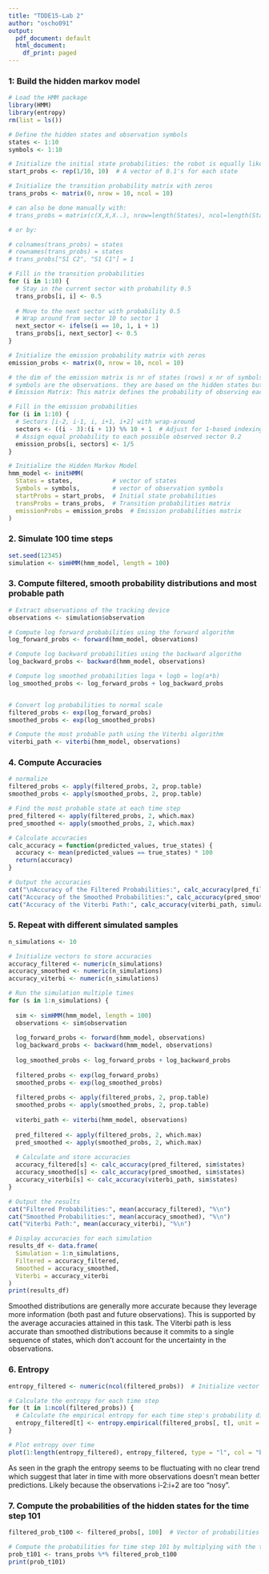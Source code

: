 ```yaml
---
title: "TDDE15-Lab 2"
author: "oscho091"
output:
  pdf_document: default
  html_document:
    df_print: paged
---
```


### **1: Build the hidden markov model**

```r
# Load the HMM package
library(HMM)
library(entropy)
rm(list = ls())

# Define the hidden states and observation symbols
states <- 1:10
symbols <- 1:10

# Initialize the initial state probabilities: the robot is equally likely to start in any sector
start_probs <- rep(1/10, 10)  # A vector of 0.1's for each state

# Initialize the transition probability matrix with zeros
trans_probs <- matrix(0, nrow = 10, ncol = 10)

# can also be done manually with:
# trans_probs = matrix(c(X,X,X..), nrow=length(States), ncol=length(States), byrow = TRUE)

# or by:

# colnames(trans_probs) = states
# rownames(trans_probs) = states
# trans_probs["S1 C2", "S1 C1"] = 1

# Fill in the transition probabilities
for (i in 1:10) {
  # Stay in the current sector with probability 0.5
  trans_probs[i, i] <- 0.5
  
  # Move to the next sector with probability 0.5
  # Wrap around from sector 10 to sector 1
  next_sector <- ifelse(i == 10, 1, i + 1)
  trans_probs[i, next_sector] <- 0.5
}

# Initialize the emission probability matrix with zeros
emission_probs <- matrix(0, nrow = 10, ncol = 10)

# the dim of the emission matrix is nr of states (rows) x nr of symbols(cols) 
# symbols are the observations. they are based on the hidden states but don't reveal them
# Emission Matrix: This matrix defines the probability of observing each symbol given a hidden state.

# Fill in the emission probabilities
for (i in 1:10) {
  # Sectors [i-2, i-1, i, i+1, i+2] with wrap-around
  sectors <- ((i - 3):(i + 1)) %% 10 + 1  # Adjust for 1-based indexing
  # Assign equal probability to each possible observed sector 0.2
  emission_probs[i, sectors] <- 1/5
}

# Initialize the Hidden Markov Model
hmm_model <- initHMM(
  States = states,           # vector of states
  Symbols = symbols,         # vector of observation symbols
  startProbs = start_probs,  # Initial state probabilities
  transProbs = trans_probs,  # Transition probabilities matrix
  emissionProbs = emission_probs  # Emission probabilities matrix
)
```

### 2. Simulate 100 time steps

```r
set.seed(12345)
simulation <- simHMM(hmm_model, length = 100)
```

### 3. Compute filtered, smooth probability distributions and most probable path

```r
# Extract observations of the tracking device
observations <- simulation$observation

# Compute log forward probabilities using the forward algorithm
log_forward_probs <- forward(hmm_model, observations)

# Compute log backward probabilities using the backward algorithm
log_backward_probs <- backward(hmm_model, observations)

# Compute log smoothed probabilities loga + logb = log(a*b)
log_smoothed_probs <- log_forward_probs + log_backward_probs


# Convert log probabilities to normal scale
filtered_probs <- exp(log_forward_probs)
smoothed_probs <- exp(log_smoothed_probs)

# Compute the most probable path using the Viterbi algorithm
viterbi_path <- viterbi(hmm_model, observations)
```

### 4. Compute Accuracies

```r
# normalize
filtered_probs <- apply(filtered_probs, 2, prop.table)
smoothed_probs <- apply(smoothed_probs, 2, prop.table)

# Find the most probable state at each time step
pred_filtered <- apply(filtered_probs, 2, which.max)
pred_smoothed <- apply(smoothed_probs, 2, which.max)

# Calculate accuracies
calc_accuracy = function(predicted_values, true_states) {
  accuracy <- mean(predicted_values == true_states) * 100
  return(accuracy)
}

# Output the accuracies
cat("\nAccuracy of the Filtered Probabilities:", calc_accuracy(pred_filtered, simulation$states), "%\n")
cat("Accuracy of the Smoothed Probabilities:", calc_accuracy(pred_smoothed, simulation$states), "%\n")
cat("Accuracy of the Viterbi Path:", calc_accuracy(viterbi_path, simulation$states), "%\n")
```

### 5. Repeat with different simulated samples

```r
n_simulations <- 10

# Initialize vectors to store accuracies
accuracy_filtered <- numeric(n_simulations)
accuracy_smoothed <- numeric(n_simulations)
accuracy_viterbi <- numeric(n_simulations)

# Run the simulation multiple times
for (s in 1:n_simulations) {
  
  sim <- simHMM(hmm_model, length = 100)
  observations <- sim$observation
  
  log_forward_probs <- forward(hmm_model, observations)
  log_backward_probs <- backward(hmm_model, observations)
  
  log_smoothed_probs <- log_forward_probs + log_backward_probs
  
  filtered_probs <- exp(log_forward_probs)
  smoothed_probs <- exp(log_smoothed_probs)
  
  filtered_probs <- apply(filtered_probs, 2, prop.table)
  smoothed_probs <- apply(smoothed_probs, 2, prop.table)
  
  viterbi_path <- viterbi(hmm_model, observations)
  
  pred_filtered <- apply(filtered_probs, 2, which.max)
  pred_smoothed <- apply(smoothed_probs, 2, which.max)
  
  # Calculate and store accuracies
  accuracy_filtered[s] <- calc_accuracy(pred_filtered, sim$states)
  accuracy_smoothed[s] <- calc_accuracy(pred_smoothed, sim$states)
  accuracy_viterbi[s] <- calc_accuracy(viterbi_path, sim$states)
}

# Output the results
cat("Filtered Probabilities:", mean(accuracy_filtered), "%\n")
cat("Smoothed Probabilities:", mean(accuracy_smoothed), "%\n")
cat("Viterbi Path:", mean(accuracy_viterbi), "%\n")

# Display accuracies for each simulation
results_df <- data.frame(
  Simulation = 1:n_simulations,
  Filtered = accuracy_filtered,
  Smoothed = accuracy_smoothed,
  Viterbi = accuracy_viterbi
)
print(results_df)
```

Smoothed distributions are generally more accurate because they leverage more information (both past and future observations). This is supported by the average accuracies attained in this task. The Viterbi path is less accurate than smoothed distributions because it commits to a single sequence of states, which don't account for the uncertainty in the observations.

### 6. Entropy

```r
entropy_filtered <- numeric(ncol(filtered_probs))  # Initialize vector to store entropy

# Calculate the entropy for each time step
for (t in 1:ncol(filtered_probs)) {
  # Calculate the empirical entropy for each time step's probability distribution
  entropy_filtered[t] <- entropy.empirical(filtered_probs[, t], unit = "log2")
}

# Plot entropy over time
plot(1:length(entropy_filtered), entropy_filtered, type = "l", col = "blue", xlab = "Time Step", ylab = "Entropy", main = "Entropy of Filtered Distributions Over Time")
```

As seen in the graph the entropy seems to be fluctuating with no clear trend which suggest that later in time with more observations doesn't mean better predictions. Likely because the observations i-2:i+2 are too "nosy".

### 7. Compute the probabilities of the hidden states for the time step 101

```r
filtered_prob_t100 <- filtered_probs[, 100]  # Vector of probabilities for each state at t=100

# Compute the probabilities for time step 101 by multiplying with the transition matrix
prob_t101 <- trans_probs %*% filtered_prob_t100
print(prob_t101)
```

